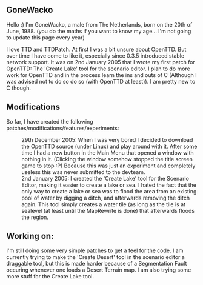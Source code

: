 ==GoneWacko==
Hello :)
I'm GoneWacko, a male from The Netherlands, born on the 20th of June, 1988. (you do the maths if you want to know my age... I'm not going to update this page every year)

I love TTD and TTDPatch.
At first I was a bit unsure about OpenTTD. But over time I have come to like it, especially since 0.3.5 introduced stable network support.
It was on 2nd January 2005 that I wrote my first patch for OpenTTD: The 'Create Lake' tool for the scenario editor.
I plan to do more work for OpenTTD and in the process learn the ins and outs of C (Although I was advised not to do so do so (with OpenTTD at least)).
I am pretty new to C though.

==Modifications==
So far, I have created the following patches/modifications/features/experiments:
:29th December 2005: When I was very bored I decided to download the OpenTTD source (under Linux) and play around with it. After some time I had a new button in the Main Menu that opened a window with nothing in it. (Clicking the window somehow stopped the title screen game to stop :P) Because this was just an experiment and completely useless this was never submitted to the devteam.
:2nd January 2005: I created the 'Create Lake' tool for the Scenario Editor, making it easier to create a lake or sea. I hated the fact that the only way to create a lake or sea was to flood the area from an existing pool of water by digging a ditch, and afterwards removing the ditch again. This tool simply creates a water tile (as long as the tile is at sealevel (at least until the MapRewrite is done) that afterwards floods the region.

==Working on:==
I'm still doing some very simple patches to get a feel for the code.
I am currently trying to make the 'Create Desert' tool in the scenario editor a draggable tool, but this is made harder because of a Segmentation Fault occuring whenever one loads a Desert Terrain map.
I am also trying some more stuff for the Create Lake tool.